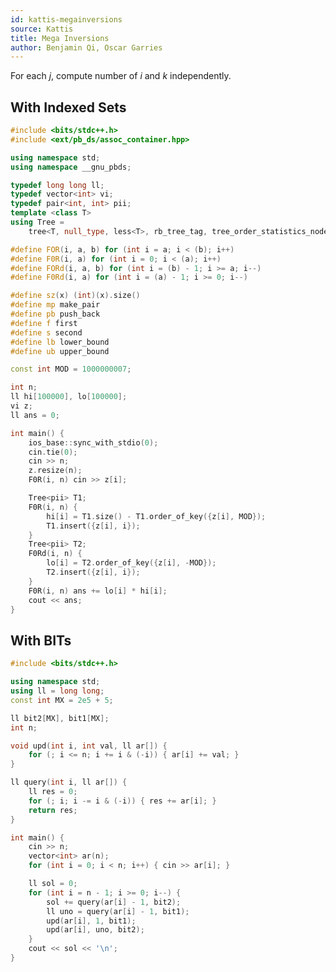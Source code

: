 ```yaml
---
id: kattis-megainversions
source: Kattis
title: Mega Inversions
author: Benjamin Qi, Oscar Garries
---
```


For each $j$, compute number of $i$ and $k$ independently.

## With Indexed Sets

<LanguageSection>
<CPPSection>

```cpp
#include <bits/stdc++.h>
#include <ext/pb_ds/assoc_container.hpp>

using namespace std;
using namespace __gnu_pbds;

typedef long long ll;
typedef vector<int> vi;
typedef pair<int, int> pii;
template <class T>
using Tree =
    tree<T, null_type, less<T>, rb_tree_tag, tree_order_statistics_node_update>;

#define FOR(i, a, b) for (int i = a; i < (b); i++)
#define F0R(i, a) for (int i = 0; i < (a); i++)
#define FORd(i, a, b) for (int i = (b) - 1; i >= a; i--)
#define F0Rd(i, a) for (int i = (a) - 1; i >= 0; i--)

#define sz(x) (int)(x).size()
#define mp make_pair
#define pb push_back
#define f first
#define s second
#define lb lower_bound
#define ub upper_bound

const int MOD = 1000000007;

int n;
ll hi[100000], lo[100000];
vi z;
ll ans = 0;

int main() {
	ios_base::sync_with_stdio(0);
	cin.tie(0);
	cin >> n;
	z.resize(n);
	F0R(i, n) cin >> z[i];

	Tree<pii> T1;
	F0R(i, n) {
		hi[i] = T1.size() - T1.order_of_key({z[i], MOD});
		T1.insert({z[i], i});
	}
	Tree<pii> T2;
	F0Rd(i, n) {
		lo[i] = T2.order_of_key({z[i], -MOD});
		T2.insert({z[i], i});
	}
	F0R(i, n) ans += lo[i] * hi[i];
	cout << ans;
}
```

</CPPSection>
</LanguageSection>

## With BITs

<LanguageSection>
<CPPSection>

```cpp
#include <bits/stdc++.h>

using namespace std;
using ll = long long;
const int MX = 2e5 + 5;

ll bit2[MX], bit1[MX];
int n;

void upd(int i, int val, ll ar[]) {
	for (; i <= n; i += i & (-i)) { ar[i] += val; }
}

ll query(int i, ll ar[]) {
	ll res = 0;
	for (; i; i -= i & (-i)) { res += ar[i]; }
	return res;
}

int main() {
	cin >> n;
	vector<int> ar(n);
	for (int i = 0; i < n; i++) { cin >> ar[i]; }

	ll sol = 0;
	for (int i = n - 1; i >= 0; i--) {
		sol += query(ar[i] - 1, bit2);
		ll uno = query(ar[i] - 1, bit1);
		upd(ar[i], 1, bit1);
		upd(ar[i], uno, bit2);
	}
	cout << sol << '\n';
}
```

</CPPSection>
</LanguageSection>